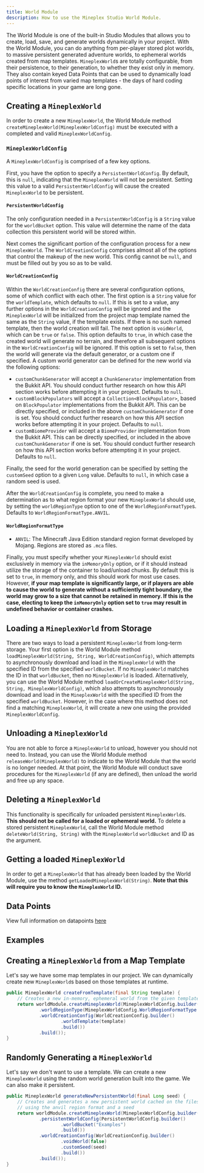 ```yaml
---
title: World Module
description: How to use the Mineplex Studio World Module.
---
```


<JavadocLink classpath="com.mineplex.studio.sdk.modules.world.MineplexWorldModule"/>

The World Module is one of the built-in Studio Modules that allows you to create, load, save, and generate worlds dynamically in your project. With the World Module, you can do anything from per-player stored plot worlds, to massive persistent generated adventure worlds, to ephemeral worlds created from map templates. `MineplexWorld`s are totally configurable, from their persistence, to their generation, to whether they exist only in memory. They also contain keyed Data Points that can be used to dynamically load points of interest from varied map templates - the days of hard coding specific locations in your game are long gone.

## Creating a `MineplexWorld`
 In order to create a new `MineplexWorld`, the World Module method `createMineplexWorld(MineplexWorldConfig)` must be executed with a completed and valid `MineplexWorldConfig`.

### `MineplexWorldConfig`
 A `MineplexWorldConfig` is comprised of a few key options.
 
 First, you have the option to specify a `PersistentWorldConfig`. By default, this is `null`, indicating that the `MineplexWorld` will not be persistent. Setting this value to a valid `PersistentWorldConfig` will cause the created `MineplexWorld` to be persistent.

#### `PersistentWorldConfig`
 The only configuration needed in a `PersistentWorldConfig` is a `String` value for the `worldBucket` option. This value will determine the name of the data collection this persistent world will be stored within.

 Next comes the significant portion of the configuration process for a new `MineplexWorld`. The `WorldCreationConfig` comprises almost all of the options that control the makeup of the new world. This config cannot be `null`, and must be filled out by you so as to be valid.

#### `WorldCreationConfig`
 Within the `WorldCreationConfig` there are several configuration options, some of which conflict with each other. The first option is a `String` value for the `worldTemplate`, which defaults to `null`. If this is set to a value, any further options in the `WorldCreationConfig` will be ignored and the `MineplexWorld` will be initialized from the project map template named the same as the `String` value, if the template exists. If there is no such named template, then the world creation will fail. The next option is `voidWorld`, which can be `true` or `false`. This option defaults to `true`, in which case the created world will generate no terrain, and therefore all subsequent options in the `WorldCreationConfig` will be ignored. If this option is set to `false`, then the world will generate via the default generator, or a custom one if specified. A custom world generator can be defined for the new world via the following options:
 - `customChunkGenerator` will accept a `ChunkGenerator` implementation from the Bukkit API. You should conduct further research on how this API section works before attempting it in your project. Defaults to `null`.
 - `customBlockPopulators` will accept a `Collection<BlockPopulator>`, based on `BlockPopulator` implementations from the Bukkit API. This can be directly specified, or included in the above `customChunkGenerator` if one is set. You should conduct further research on how this API section works before attempting it in your project. Defaults to `null`.
 - `customBiomeProvider` will accept a `BiomeProvider` implementation from the Bukkit API. This can be directly specified, or included in the above `customChunkGenerator` if one is set. You should conduct further research on how this API section works before attempting it in your project. Defaults to `null`.

 Finally, the seed for the world generation can be specified by setting the `customSeed` option to a given `Long` value. Defaults to `null`, in which case a random seed is used.

 After the `WorldCreationConfig` is complete, you need to make a determination as to what region format your new `MineplexWorld` should use, by setting the `worldRegionType` option to one of the `WorldRegionFormatType`s. Defaults to `WorldRegionFormatType.ANVIL`.

#### `WorldRegionFormatType`
- `ANVIL`: The Minecraft Java Edition standard region format developed by Mojang. Regions are stored as `.mca` files.

 Finally, you must specify whether your `MineplexWorld` should exist exclusively in memory via the `inMemoryOnly` option, or if it should instead utilize the storage of the container to load/unload chunks. By default this is set to `true`, in memory only, and this should work for most use cases. However, **if your map template is significantly large, or if players are able to cause the world to generate without a sufficiently tight boundary, the world may grow to a size that cannot be retained in memory. If this is the case, electing to keep the `inMemoryOnly` option set to `true` may result in undefined behavior or container crashes.**

## Loading a `MineplexWorld` from Storage
 There are two ways to load a persistent `MineplexWorld` from long-term storage. Your first option is the World Module method `loadMineplexWorld(String, String, WorldCreationConfig)`, which attempts to asynchronously download and load in the `MineplexWorld` with the specified ID from the specified `worldBucket`. If no `MineplexWorld` matches the ID in that `worldBucket`, then no `MineplexWorld` is loaded. Alternatively, you can use the World Module method `loadOrCreateMineplexWorld(String, String, MineplexWorldConfig)`, which also attempts to asynchronously download and load in the `MineplexWorld` with the specified ID from the specified `worldBucket`. However, in the case where this method does not find a matching `MineplexWorld`, it will create a new one using the provided `MineplexWorldConfig`.

## Unloading a `MineplexWorld`
 You are not able to force a `MineplexWorld` to unload, however you should not need to. Instead, you can use the World Module method `releaseWorld(MineplexWorld)` to indicate to the World Module that the world is no longer needed. At that point, the World Module will conduct save procedures for the `MineplexWorld` (if any are defined), then unload the world and free up any space.

## Deleting a `MineplexWorld`
 This functionality is specifically for unloaded persistent `MineplexWorld`s. **This should not be called for a loaded or ephemeral world.** To delete a stored persistent `MineplexWorld`, call the World Module method `deleteWorld(String, String)` with the `MineplexWorld` `worldBucket` and ID as the argument.

## Getting a loaded `MineplexWorld`
 In order to get a `MineplexWorld` that has already been loaded by the World Module, use the method `getLoadedMineplexWorld(String)`. **Note that this will require you to know the `MineplexWorld` ID.**

## Data Points
View full information on datapoints [here](docs/sdk/features/world/datapoints)

## Examples

## Creating a `MineplexWorld` from a Map Template
 Let's say we have some map templates in our project. We can dynamically create new `MineplexWorld`s based on those templates at runtime.
 ```java
 public MineplexWorld createFromTemplate(final String template) {
     // Creates a new in-memory, ephemeral world from the given template using the ANVIL region format
     return worldModule.createMineplexWorld(MineplexWorldConfig.builder()
             .worldRegionType(MineplexWorldConfig.WorldRegionFormatType.ANVIL)
             .worldCreationConfig(WorldCreationConfig.builder()
                     .worldTemplate(template)
                     .build())
             .build());
 }
 ```

## Randomly Generating a `MineplexWorld`
 Let's say we don't want to use a template. We can create a new `MineplexWorld` using the random world generation built into the game. We can also make it persistent.
 ```java
 public MineplexWorld generateNewPersistentWorld(final Long seed) {
     // Creates and generates a new persistent world cached on the filesystem
     // using the anvil region format and a seed
     return worldModule.createMineplexWorld(MineplexWorldConfig.builder()
             .persistentWorldConfig(PersistentWorldConfig.builder()
                     .worldBucket("Examples")
                     .build())
             .worldCreationConfig(WorldCreationConfig.builder()
                     .voidWorld(false)
                     .customSeed(seed)
                     .build())
             .build());
 }
 ```